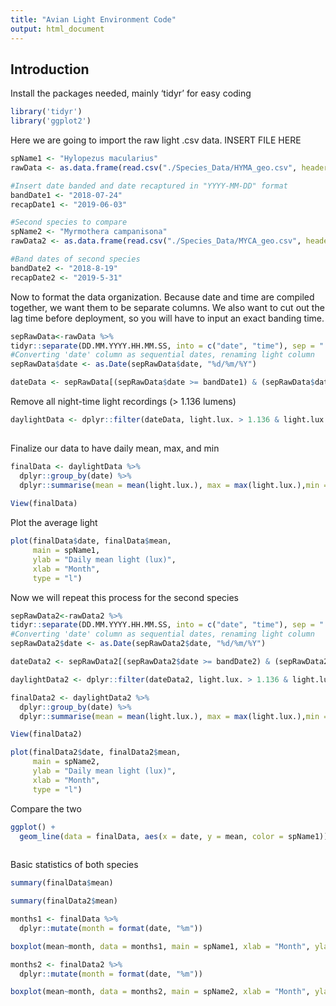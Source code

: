 ```yaml
---
title: "Avian Light Environment Code"
output: html_document
---
```



## Introduction

Install the packages needed, mainly 'tidyr' for easy coding

```r
library('tidyr')
library('ggplot2')
```

Here we are going to import the raw light .csv data. INSERT FILE HERE

```r
spName1 <- "Hylopezus macularius"
rawData <- as.data.frame(read.csv("./Species_Data/HYMA_geo.csv", header=TRUE))

#Insert date banded and date recaptured in "YYYY-MM-DD" format
bandDate1 <- "2018-07-24"
recapDate1 <- "2019-06-03"

#Second species to compare
spName2 <- "Myrmothera campanisona"
rawData2 <- as.data.frame(read.csv("./Species_Data/MYCA_geo.csv", header = TRUE))

#Band dates of second species
bandDate2 <- "2018-8-19"
recapDate2 <- "2019-5-31"
```

Now to format the data organization. Because date and time are compiled together, we want them to be separate columns. We also want to cut out the lag time before deployment, so you will have to input an exact banding time.

```r
sepRawData<-rawData %>%
tidyr::separate(DD.MM.YYYY.HH.MM.SS, into = c("date", "time"), sep = " ")
#Converting 'date' column as sequential dates, renaming light column
sepRawData$date <- as.Date(sepRawData$date, "%d/%m/%Y")

dateData <- sepRawData[(sepRawData$date >= bandDate1) & (sepRawData$date <= recapDate1) ,]

```


Remove all night-time light recordings (> 1.136 lumens)

```r
daylightData <- dplyr::filter(dateData, light.lux. > 1.136 & light.lux. < 1000)
  
```

Finalize our data to have daily mean, max, and min

```r

finalData <- daylightData %>% 
  dplyr::group_by(date) %>%
  dplyr::summarise(mean = mean(light.lux.), max = max(light.lux.),min = min(light.lux.))
  
View(finalData)
```

Plot the average light

```r
plot(finalData$date, finalData$mean,
     main = spName1,
     ylab = "Daily mean light (lux)",
     xlab = "Month",
     type = "l")
```

Now we will repeat this process for the second species
```r
sepRawData2<-rawData2 %>%
tidyr::separate(DD.MM.YYYY.HH.MM.SS, into = c("date", "time"), sep = " ")
#Converting 'date' column as sequential dates, renaming light column
sepRawData2$date <- as.Date(sepRawData2$date, "%d/%m/%Y")

dateData2 <- sepRawData2[(sepRawData2$date >= bandDate2) & (sepRawData2$date <= recapDate2) ,]

daylightData2 <- dplyr::filter(dateData2, light.lux. > 1.136 & light.lux. < 1000)

finalData2 <- daylightData2 %>% 
  dplyr::group_by(date) %>%
  dplyr::summarise(mean = mean(light.lux.), max = max(light.lux.),min = min(light.lux.))

View(finalData2)

plot(finalData2$date, finalData2$mean,
     main = spName2,
     ylab = "Daily mean light (lux)",
     xlab = "Month",
     type = "l")

```


Compare the two
```r

ggplot() + 
  geom_line(data = finalData, aes(x = date, y = mean, color = spName1)) + geom_line(data = finalData2, aes(x = date, y = mean, color = spName2)) + theme(legend.position="bottom")
 
```




Basic statistics of both species
```r
summary(finalData$mean)

summary(finalData2$mean)

```


```r
months1 <- finalData %>%
  dplyr::mutate(month = format(date, "%m"))

boxplot(mean~month, data = months1, main = spName1, xlab = "Month", ylab = "Avg. Light (lux)", outline = FALSE)  

```

```r
months2 <- finalData2 %>%
  dplyr::mutate(month = format(date, "%m"))

boxplot(mean~month, data = months2, main = spName2, xlab = "Month", ylab = "Avg. Light (lux)", outline = FALSE)  

```



